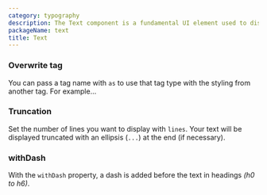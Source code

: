 ```yaml
---
category: typography
description: The Text component is a fundamental UI element used to display and style text content within an application. It provides various typography options, such as font size, weight, color, and alignment, allowing for consistent and customizable presentation of textual information. The word-break css property is set to break-word by default and can be overwritten using the wordBreak props. This component is essential for conveying information clearly and effectively in the user interface.
packageName: text
title: Text
---
```


### Overwrite tag

You can pass a tag name with `as` to use that tag type with the styling from another tag. For example…

<div data-playground="overwrite.tsx" data-component="Text"></div>

### Truncation

Set the number of lines you want to display with `lines`. Your text will be displayed truncated with an ellipsis (`...`) at the end (if necessary).

<div data-playground="truncation.tsx" data-component="Text"></div>


### withDash

With the `withDash` property, a dash is added before the text in headings _(h0 to h6)_.

<div data-playground="withDash.tsx" data-component="Text"></div>
